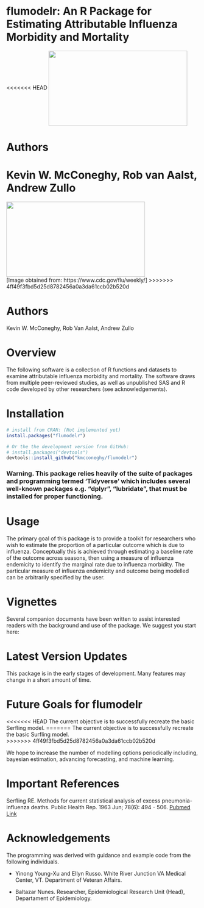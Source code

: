 
flumodelr: An R Package for Estimating Attributable Influenza Morbidity and Mortality
===============
<<<<<<< HEAD
<img src="images/testimage.gif" width=364 height=197 align="center"/>
                                                                 
# Authors
Kevin W. McConeghy, Rob van Aalst, Andrew Zullo
=======
<img src="images/flumodelr_cdc122ex.gif" width=364 height=197 align="center"/>  
[Image obtained from: https://www.cdc.gov/flu/weekly/]
>>>>>>> 4ff49f3fbd5d25d8782456a0a3da61ccb02b520d

# Authors  
Kevin W. McConeghy, Rob Van Aalst, Andrew Zullo  

# Overview  
The following software is a collection of R functions and datasets to examine attributable influenza morbidity and mortality. The software draws from multiple peer-reviewed studies, as well as unpublished SAS and R code developed by other researchers (see acknowledgements).  

# Installation  
```r
# install from CRAN: (Not implemented yet)
install.packages("flumodelr")

# Or the the development version from GitHub:
# install.packages("devtools")
devtools::install_github("kmcconeghy/flumodelr")
```

### Warning. This package relies heavily of the suite of packages and programming termed 'Tidyverse' which includes several well-known packages e.g. "dplyr", "lubridate", that must be installed for proper functioning.  

# Usage  

The primary goal of this package is to provide a toolkit for researchers who wish to estimate the proportion of a particular outcome which is due to influenza. Conceptually this is achieved through estimating a baseline rate of the outcome across seasons, then using a measure of influenza endemicity to identify the marginal rate due to influenza morbidity. The particular measure of influenza endemicity and outcome being modelled can be arbitrarily specified by the user.  

# Vignettes  

Several companion documents have been written to assist interested readers with the background and use of the package. We suggest you start here:



# Latest Version Updates  

This package is in the early stages of development. Many features may change in a short amount of time.  

# Future Goals for flumodelr  

<<<<<<< HEAD
The current objective is to successfully recreate the basic Serfling model. 
=======
The current objective is to successfully recreate the basic Surfling model.  
>>>>>>> 4ff49f3fbd5d25d8782456a0a3da61ccb02b520d

We hope to increase the number of modelling options periodically including, bayesian estimation, advancing forecasting, and machine learning.  

# Important References   
Serfling RE. Methods for current statistical analysis of excess pneumonia-influenza deaths. Public Health Rep. 1963 Jun; 78(6): 494 - 506.  [Pubmed Link](https://www.ncbi.nlm.nih.gov/pmc/articles/PMC1915276/)  

# Acknowledgements  

The programming was derived with guidance and example code from the following individuals.  

* Yinong Young-Xu and Ellyn Russo. White River Junction VA Medical Center, VT. Department of Veteran Affairs.  

* Baltazar Nunes. Researcher, Epidemiological Research Unit (Head), Departament of Epidemiology.  